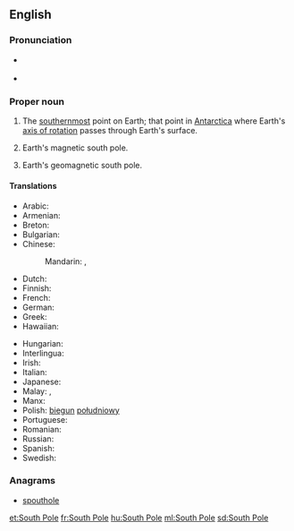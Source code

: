 {{also|south pole}}
==English==
{{wikipedia}}

===Pronunciation===
* {{a|UK}} {{IPA|/ˈsaʊθˌpəʊl/|lang=en}}
* {{a|US}} {{IPA|/ˈsaʊθˌpoʊl/|lang=en}}

===Proper noun===
{{en-proper noun|head=[[south|South]] [[pole|Pole]]}}

# {{context|geography|lang=en}} The [[southernmost]] point on Earth; that point in [[Antarctica]] where Earth's [[axis of rotation]] passes through Earth's surface.
# {{context|geography|lang=en}} Earth's magnetic south pole.
# {{context|geography|lang=en}} Earth's geomagnetic south pole.

====Translations====
{{trans-top|the southernmost point on Earth}}
* Arabic: {{t|ar|اَلْقُطْب اَلْجَنُوبِيّ|m}}
* Armenian: {{t|hy|Հարավային բևեռ}}
* Breton: {{t|br|pennahel ar Su|m}}
* Bulgarian: {{t|bg|Южен полюс|m|tr=Júžen póljus|sc=Cyrl}}
* Chinese:
*: Mandarin: {{t+|cmn|南極|sc=Hani}}, {{t+|cmn|南极|tr=nánjí|sc=Hani}}
* Dutch: {{t+|nl|Zuidpool|m}}
* Finnish: {{t|fi|Etelänapa}}
* French: {{t+|fr|pôle Sud|m}}
* German: {{t+|de|Südpol|m}}
* Greek: {{t|el|Νότιος Πόλος|m}}
* Hawaiian: {{t|haw|Wēlau Hema}}
{{trans-mid}}
* Hungarian: {{t+|hu|Déli-sark}}
* Interlingua: {{t|ia|polo sud}}
* Irish: {{t|ga|Mol Theas}}
* Italian: {{t|it|polo sud|m}}
* Japanese: {{t+|ja|南極|tr=なんきょく, nankyoku|sc=Jpan}}
* Malay: {{t|ms|Kutub Janubi}}, {{t|ms|Kutub Selatan}}
* Manx: {{t|gv|Ard y Jiass|m}}
* Polish: [[biegun]] [[południowy]] {{g|m}}
* Portuguese: {{t|pt|Polo Sul|m}}
* Romanian: {{t|ro|Polul Sud|m}}
* Russian: {{t|ru|Ю́жный по́люс|m}}
* Spanish: {{t|es|polo Sur|m}}
* Swedish: {{t+|sv|sydpol}}
{{trans-bottom}}

===Anagrams===
* [[spouthole#English|spouthole]]

[[et:South Pole]]
[[fr:South Pole]]
[[hu:South Pole]]
[[ml:South Pole]]
[[sd:South Pole]]